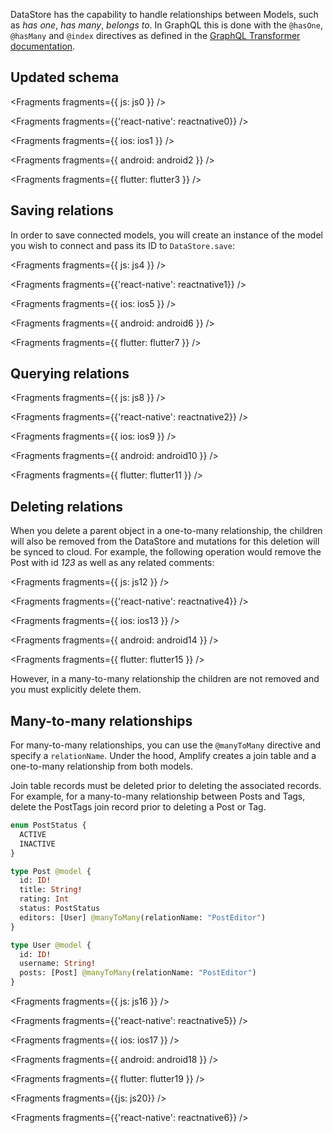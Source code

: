 DataStore has the capability to handle relationships between Models, such as _has one_, _has many_, _belongs to_. In GraphQL this is done with the `@hasOne`, `@hasMany` and `@index` directives as defined in the [GraphQL Transformer documentation](/cli/graphql/data-modeling).

## Updated schema


<Fragments fragments={{ js: js0 }} />


<Fragments fragments={{'react-native': reactnative0}} />


<Fragments fragments={{ ios: ios1 }} />


<Fragments fragments={{ android: android2 }} />


<Fragments fragments={{ flutter: flutter3 }} />

## Saving relations

In order to save connected models, you will create an instance of the model you wish to connect and pass its ID to `DataStore.save`:


<Fragments fragments={{ js: js4 }} />


<Fragments fragments={{'react-native': reactnative1}} />


<Fragments fragments={{ ios: ios5 }} />


<Fragments fragments={{ android: android6 }} />


<Fragments fragments={{ flutter: flutter7 }} />

## Querying relations


<Fragments fragments={{ js: js8 }} />


<Fragments fragments={{'react-native': reactnative2}} />


<Fragments fragments={{ ios: ios9 }} />


<Fragments fragments={{ android: android10 }} />


<Fragments fragments={{ flutter: flutter11 }} />

## Deleting relations

When you delete a parent object in a one-to-many relationship, the children will also be removed from the DataStore and mutations for this deletion will be synced to cloud. For example, the following operation would remove the Post with id *123* as well as any related comments:


<Fragments fragments={{ js: js12 }} />


<Fragments fragments={{'react-native': reactnative4}} />


<Fragments fragments={{ ios: ios13 }} />


<Fragments fragments={{ android: android14 }} />


<Fragments fragments={{ flutter: flutter15 }} />

However, in a many-to-many relationship the children are not removed and you must explicitly delete them.

## Many-to-many relationships

For many-to-many relationships, you can use the `@manyToMany` directive and specify a `relationName`. Under the hood, Amplify creates a join table and a one-to-many relationship from both models.

<Callout warning>

Join table records must be deleted prior to deleting the associated records. For example, for a many-to-many relationship between Posts and Tags, delete the PostTags join record prior to deleting a Post or Tag.

</Callout>

```graphql
enum PostStatus {
  ACTIVE
  INACTIVE
}

type Post @model {
  id: ID!
  title: String!
  rating: Int
  status: PostStatus
  editors: [User] @manyToMany(relationName: "PostEditor")
}

type User @model {
  id: ID!
  username: String!
  posts: [Post] @manyToMany(relationName: "PostEditor")
}
```


<Fragments fragments={{ js: js16 }} />



<Fragments fragments={{'react-native': reactnative5}} />


<Fragments fragments={{ ios: ios17 }} />


<Fragments fragments={{ android: android18 }} />


<Fragments fragments={{ flutter: flutter19 }} />


<Fragments fragments={{js: js20}} />


<Fragments fragments={{'react-native': reactnative6}} />